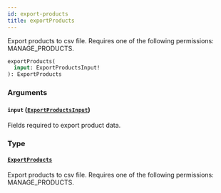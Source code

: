 ```yaml
---
id: export-products
title: exportProducts
---
```


Export products to csv file. Requires one of the following permissions: MANAGE_PRODUCTS.

```graphql
exportProducts(
  input: ExportProductsInput!
): ExportProducts
```

### Arguments

#### `input` ([`ExportProductsInput`](../../../developer/api-reference/inputs/export-products-input))

Fields required to export product data.

### Type

#### [`ExportProducts`](../../../developer/api-reference/objects/export-products)

Export products to csv file. Requires one of the following permissions: MANAGE_PRODUCTS.
